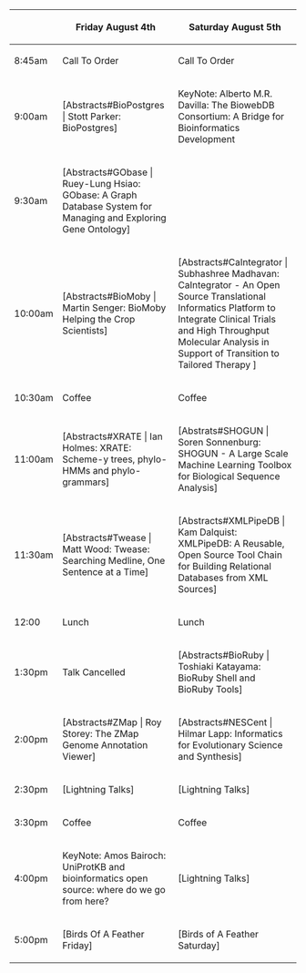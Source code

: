 {| border="1" cellspacing="0" cellpadding="10" align="center"
! &nbsp;
! Friday August 4th
! Saturday August 5th
|- 
| 8:45am
| Call To Order
| Call To Order
|- 
| 9:00am
| [Abstracts#BioPostgres | Stott Parker: BioPostgres]
| KeyNote: Alberto M.R. Davilla: The BiowebDB Consortium: A Bridge for Bioinformatics Development
|- 
| 9:30am
| [Abstracts#GObase | Ruey-Lung Hsiao: GObase: A Graph Database System for Managing and Exploring Gene Ontology]
| &nbsp;
|- 
| 10:00am
| [Abstracts#BioMoby | Martin Senger: BioMoby Helping the Crop Scientists]
| [Abstracts#CaIntegrator | Subhashree Madhavan: CaIntegrator - An Open Source Translational Informatics Platform to Integrate Clinical Trials and High Throughput Molecular Analysis in Support of Transition to Tailored Therapy ]
|-
| 10:30am
| Coffee
| Coffee
|- 
| 11:00am
| [Abstracts#XRATE | Ian Holmes: XRATE: Scheme-y trees, phylo-HMMs and phylo-grammars]
| [Abstrats#SHOGUN | Soren Sonnenburg: SHOGUN - A Large Scale Machine Learning Toolbox for Biological Sequence Analysis]
|- 
| 11:30am
| [Abstracts#Twease | Matt Wood: Twease: Searching Medline, One Sentence at a Time]
| [Abstracts#XMLPipeDB | Kam Dalquist: XMLPipeDB: A Reusable, Open Source Tool Chain for Building Relational Databases from XML Sources]
|- 
| 12:00
| Lunch
| Lunch
|- 
| 1:30pm
| Talk Cancelled
| [Abstracts#BioRuby | Toshiaki Katayama: BioRuby Shell and BioRuby Tools]
|- 
| 2:00pm
| [Abstracts#ZMap | Roy Storey: The ZMap Genome Annotation Viewer]
| [Abstracts#NESCent |  Hilmar Lapp: Informatics for Evolutionary Science and Synthesis]
|- 
| 2:30pm
| [Lightning Talks]
| [Lightning Talks]
|- 
| 3:30pm
| Coffee
| Coffee
|- 
| 4:00pm
| KeyNote: Amos Bairoch: UniProtKB and bioinformatics open source: where do we go from here?
| [Lightning Talks]
|- 
| 5:00pm
| [Birds Of A Feather Friday]
| [Birds of A Feather Saturday]
|}